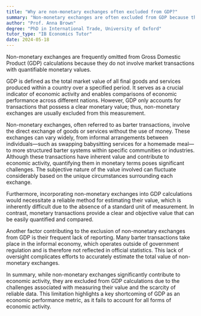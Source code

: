 ```yaml
---
title: "Why are non-monetary exchanges often excluded from GDP?"
summary: "Non-monetary exchanges are often excluded from GDP because they do not involve a market transaction with a measurable monetary value."
author: "Prof. Anna Brown"
degree: "PhD in International Trade, University of Oxford"
tutor_type: "IB Economics Tutor"
date: 2024-05-18
---
```


Non-monetary exchanges are frequently omitted from Gross Domestic Product (GDP) calculations because they do not involve market transactions with quantifiable monetary values.

GDP is defined as the total market value of all final goods and services produced within a country over a specified period. It serves as a crucial indicator of economic activity and enables comparisons of economic performance across different nations. However, GDP only accounts for transactions that possess a clear monetary value; thus, non-monetary exchanges are usually excluded from this measurement.

Non-monetary exchanges, often referred to as barter transactions, involve the direct exchange of goods or services without the use of money. These exchanges can vary widely, from informal arrangements between individuals—such as swapping babysitting services for a homemade meal—to more structured barter systems within specific communities or industries. Although these transactions have inherent value and contribute to economic activity, quantifying them in monetary terms poses significant challenges. The subjective nature of the value involved can fluctuate considerably based on the unique circumstances surrounding each exchange.

Furthermore, incorporating non-monetary exchanges into GDP calculations would necessitate a reliable method for estimating their value, which is inherently difficult due to the absence of a standard unit of measurement. In contrast, monetary transactions provide a clear and objective value that can be easily quantified and compared.

Another factor contributing to the exclusion of non-monetary exchanges from GDP is their frequent lack of reporting. Many barter transactions take place in the informal economy, which operates outside of government regulation and is therefore not reflected in official statistics. This lack of oversight complicates efforts to accurately estimate the total value of non-monetary exchanges.

In summary, while non-monetary exchanges significantly contribute to economic activity, they are excluded from GDP calculations due to the challenges associated with measuring their value and the scarcity of reliable data. This limitation highlights a key shortcoming of GDP as an economic performance metric, as it fails to account for all forms of economic activity.
    